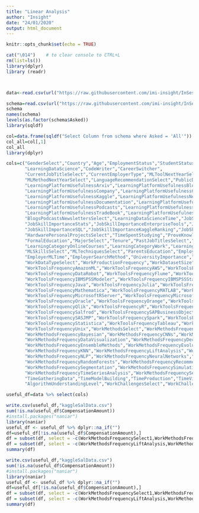 ```yaml
---
title: "Linear Analysis"
author: "Insight"
date: "24/01/2020"
output: html_document
---
```


```r
knitr::opts_chunk$set(echo = TRUE)
```
```r

cat("\014")    # to clear console to CTRL+L
rm(list=ls())  
library(dplyr)
library (readr)



data<-read.csv(url("https://raw.githubusercontent.com/imi-insight/InSession/master/Linear%20Regression/Datasets/multipleChoiceResponses.csv"))

schema=read.csv(url("https://raw.githubusercontent.com/imi-insight/InSession/master/Linear%20Regression/Datasets/schema.csv"))
schema
names(schema)
levels(as.factor(schema$Asked))
library(sqldf)
```

```r

col=data.frame(sqldf("Select Column from schema where Asked = 'All'"))
col_all=col[,1]
col_all
library(dplyr)
```

```r

cols=c("GenderSelect","Country","Age","EmploymentStatus","StudentStatus",
       "LearningDataScience","CodeWriter","CareerSwitcher",
       "CurrentJobTitleSelect","CurrentEmployerType","MLToolNextYearSelect",
       "MLMethodNextYearSelect","LanguageRecommendationSelect","PublicDatasetsSelect","LearningPlatformSelect",
       "LearningPlatformUsefulnessArxiv","LearningPlatformUsefulnessBlogs","LearningPlatformUsefulnessCollege",
       "LearningPlatformUsefulnessCompany","LearningPlatformUsefulnessConferences","LearningPlatformUsefulnessFriends",
       "LearningPlatformUsefulnessKaggle","LearningPlatformUsefulnessNewsletters","LearningPlatformUsefulnessCommunities",
       "LearningPlatformUsefulnessDocumentation","LearningPlatformUsefulnessCourses","LearningPlatformUsefulnessProjects",
       "LearningPlatformUsefulnessPodcasts","LearningPlatformUsefulnessSO","LearningPlatformUsefulnessTextbook",
       "LearningPlatformUsefulnessTradeBook","LearningPlatformUsefulnessTutoring","LearningPlatformUsefulnessYouTube",
       "BlogsPodcastsNewslettersSelect","LearningDataScienceTime","JobSkillImportanceBigData","JobSkillImportanceDegree",
       "JobSkillImportanceStats","JobSkillImportanceEnterpriseTools","JobSkillImportancePython","JobSkillImportanceR",
       "JobSkillImportanceSQL","JobSkillImportanceKaggleRanking","JobSkillImportanceMOOC","JobSkillImportanceVisualizations",
       "HardwarePersonalProjectsSelect","TimeSpentStudying","ProveKnowledgeSelect","DataScienceIdentitySelect",
       "FormalEducation","MajorSelect","Tenure","PastJobTitlesSelect","FirstTrainingSelect","LearningCategorySelftTaught",
       "LearningCategoryOnlineCourses","LearningCategoryWork","LearningCategoryUniversity","LearningCategoryKaggle",
       "MLSkillsSelect","MLTechniquesSelect","ParentsEducation","EmployerIndustry","EmployerSize","EmployerSizeChange",
       "EmployerMLTime","EmployerSearchMethod","UniversityImportance","JobFunctionSelect","WorkHardwareSelect",
       "WorkDataTypeSelect","WorkProductionFrequency","WorkDatasetSize","WorkAlgorithmsSelect","WorkToolsSelect",
       "WorkToolsFrequencyAmazonML","WorkToolsFrequencyAWS","WorkToolsFrequencyAngoss","WorkToolsFrequencyC","WorkToolsFrequencyCloudera",
       "WorkToolsFrequencyDataRobot","WorkToolsFrequencyFlume","WorkToolsFrequencyGCP","WorkToolsFrequencyHadoop","WorkToolsFrequencyIBMCognos",
       "WorkToolsFrequencyIBMSPSSModeler","WorkToolsFrequencyIBMSPSSStatistics","WorkToolsFrequencyIBMWatson","WorkToolsFrequencyImpala",
       "WorkToolsFrequencyJava","WorkToolsFrequencyJulia","WorkToolsFrequencyJupyter","WorkToolsFrequencyKNIMECommercial","WorkToolsFrequencyKNIMEFree",
       "WorkToolsFrequencyMathematica","WorkToolsFrequencyMATLAB","WorkToolsFrequencyAzure","WorkToolsFrequencyExcel",
       "WorkToolsFrequencyMicrosoftRServer","WorkToolsFrequencyMicrosoftSQL","WorkToolsFrequencyMinitab","WorkToolsFrequencyNoSQL",
       "WorkToolsFrequencyOracle","WorkToolsFrequencyOrange","WorkToolsFrequencyPerl","WorkToolsFrequencyPython",
       "WorkToolsFrequencyQlik","WorkToolsFrequencyR","WorkToolsFrequencyRapidMinerCommercial","WorkToolsFrequencyRapidMinerFree",
       "WorkToolsFrequencySalfrod","WorkToolsFrequencySAPBusinessObjects","WorkToolsFrequencySASBase","WorkToolsFrequencySASEnterprise",
       "WorkToolsFrequencySASJMP","WorkToolsFrequencySpark","WorkToolsFrequencySQL","WorkToolsFrequencyStan",
       "WorkToolsFrequencyStatistica","WorkToolsFrequencyTableau","WorkToolsFrequencyTensorFlow","WorkToolsFrequencyTIBCO",
       "WorkToolsFrequencyUnix","WorkMethodsSelect","WorkMethodsFrequencyAssociationRules",
       "WorkMethodsFrequencyBayesian","WorkMethodsFrequencyCNNs","WorkMethodsFrequencyCollaborativeFiltering",
       "WorkMethodsFrequencyDataVisualization","WorkMethodsFrequencyDecisionTrees",
       "WorkMethodsFrequencyEnsembleMethods","WorkMethodsFrequencyEvolutionaryApproaches","WorkMethodsFrequencyGANs","WorkMethodsFrequencyGBM","WorkMethodsFrequencyHMMs",
       "WorkMethodsFrequencyKNN","WorkMethodsFrequencyLiftAnalysis","WorkMethodsFrequencyLogisticRegression","WorkMethodsFrequencyMLN","WorkMethodsFrequencyNaiveBayes",
       "WorkMethodsFrequencyNLP","WorkMethodsFrequencyNeuralNetworks","WorkMethodsFrequencyPCA","WorkMethodsFrequencyPrescriptiveModeling",
       "WorkMethodsFrequencyRandomForests","WorkMethodsFrequencyRecommenderSystems","WorkMethodsFrequencyRNNs",
       "WorkMethodsFrequencySegmentation","WorkMethodsFrequencySimulation","WorkMethodsFrequencySVMs","WorkMethodsFrequencyTextAnalysis",
       "WorkMethodsFrequencyTimeSeriesAnalysis","WorkMethodsFrequencySelect1","WorkMethodsFrequencySelect2","WorkMethodsFrequencySelect3",
       "TimeGatheringData","TimeModelBuilding","TimeProduction","TimeVisualizing","TimeFindingInsights",
       "AlgorithmUnderstandingLevel","WorkChallengesSelect","WorkChallengeFrequencyDeployment","CompensationAmount","CompensationCurrency")

useful_df=data %>% select(cols)
```

```r
write.csv(useful_df,"kaggleSalData.csv")
sum(!is.na(useful_df$CompensationAmount))
#install.packages("naniar")
library(naniar)   
useful_df <- useful_df %>% dplyr::na_if("")
df=useful_df[!is.na(useful_df$CompensationAmount),]
df = subset(df, select = -c(WorkMethodsFrequencySelect1,WorkMethodsFrequencySelect2,WorkMethodsFrequencySelect3,WorkToolsFrequencyMathematica) )
df = subset(df, select = -c(WorkMethodsFrequencyLiftAnalysis,WorkMethodsFrequencyHMMs,WorkMethodsFrequencyGANs) )
summary(df)

```


```r
write.csv(useful_df,"kaggleSalData.csv")
sum(!is.na(useful_df$CompensationAmount))
#install.packages("naniar")
library(naniar)   
useful_df <- useful_df %>% dplyr::na_if("")
df=useful_df[!is.na(useful_df$CompensationAmount),]
df = subset(df, select = -c(WorkMethodsFrequencySelect1,WorkMethodsFrequencySelect2,WorkMethodsFrequencySelect3,WorkToolsFrequencyMathematica) )
df = subset(df, select = -c(WorkMethodsFrequencyLiftAnalysis,WorkMethodsFrequencyHMMs,WorkMethodsFrequencyGANs) )
summary(df)
```